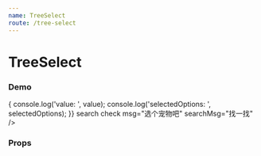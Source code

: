 ```yaml
---
name: TreeSelect
route: /tree-select
---
```



# TreeSelect

### Demo

<Playground>
  <TreeSelect
    data={[
      {
        id: 'tiger',
        name: '🐅 小脑斧',
        children: [{ id: 'little tiger', name: '🐅 小脑斧的儿子' }],
      },
      { id: 'dog', name: '🐶 小狗子', children: [{ id: 'little dog', name: '🐶 小狗子的儿子' }] },
      { id: 'cat', name: '🐱 小猫崽' },
    ]}
    keys={['id', 'name']}
    onChange={(value, selectedOptions) => {
      console.log('value: ', value);
      console.log('selectedOptions: ', selectedOptions);
    }}
    search
    check
    msg="选个宠物吧"
    searchMsg="找一找"
  />
</Playground>

### Props

<PropsTable of={TreeSelect} />
